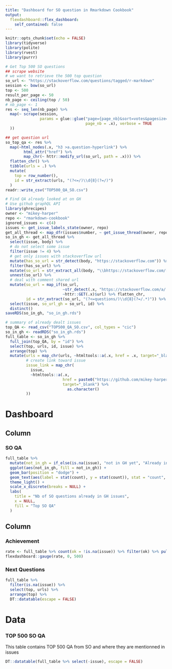```yaml
---
title: "Dashboard for SO question in Rmarkdown Cookbook"
output: 
  flexdashboard::flex_dashboard:
    self_contained: false 
---
```


```r
knitr::opts_chunk$set(echo = FALSE)
library(tidyverse)
library(polite)
library(rvest)
library(purrr)
```

```r
# Get Top 500 SO questions
## scrape website
# we want to retrieve the 500 top question
so_url <- "https://stackoverflow.com/questions/tagged/r-markdown"
session <- bow(so_url)
top <- 500
result_per_page <- 50
nb_page <- ceiling(top / 50)
# nb_page <- 1
res <- seq_len(nb_page) %>%
  map(~ scrape(session, 
               params = glue::glue("page={page_nb}&sort=votes&pagesize={result_per_page}", 
                                   page_nb = .x), verbose = TRUE
  ))
```

```r
## get question url
so_top_qa <- res %>%
  map(~html_nodes(.x, "h3 >a.question-hyperlink") %>%
        html_attr("href") %>%
        map_chr(~ httr::modify_url(so_url, path = .x))) %>%
  flatten_chr() %>%
  tibble(urls = .) %>%
  mutate(
    top = row_number(),
    id = str_extract(urls, "(?<=/)\\d{8}(?=/)") 
  )
readr::write_csv("TOP500_QA_SO.csv")
```

```r
# Find QA already looked at on GH
# Use github graphQL API
library(ghrecipes)
owner <- "mikey-harper"
repo <- "rmarkdown-cookbook"
ignored_issues <- c(4)
issues <- get_issue_labels_state(owner, repo)
get_all_thread <- map_dfr(issues$number, ~ get_issue_thread(owner, repo, .x))
so_in_gh <- get_all_thread %>%
  select(issue, body) %>%
  # do not select some issue
  filter(issue != 4) %>%
  # get only issues with stackoverflow url
  mutate(has_so_url = str_detect(body, "https://stackoverflow.com")) %>%
  filter(has_so_url) %>%
  mutate(so_url = str_extract_all(body, "\\bhttps://stackoverflow.com/[^\\s)]*")) %>%
  unnest(so_url) %>%
  # deal with comment shared url
  mutate(so_url = map_if(so_url, 
                         ~str_detect(.x, "https://stackoverflow.com/a/.*"), 
                         ~httr::GET(.x)$url) %>% flatten_chr,
         id = str_extract(so_url, "(?<=questions/)\\d{8}(?=/.*)")) %>%
  select(issue, so_url_gh = so_url, id) %>%
  distinct()
saveRDS(so_in_gh, "so_in_gh.rds")
```

```r
# summary of already dealt issues
top_QA <- read_csv("TOP500_QA_SO.csv", col_types = "cic")
so_in_gh <- readRDS("so_in_gh.rds")
full_table <- so_in_gh %>%
  full_join(top_QA, by = "id") %>%
  select(top, urls, id, issue) %>%
  arrange(top) %>%
  mutate(urls = map_chr(urls, ~htmltools::a(.x, href = .x, target="_blank") %>% as.character),
         # create link toward issue
         issue_link = map_chr(
           issue, 
           ~htmltools::a(.x,
                         href = paste0("https://github.com/mikey-harper/rmarkdown-cookbook/issues/", .x),
                         target="_blank") %>%
                           as.character()
         ))
```


Dashboard
===========================

Column
----------------------------------------

### SO QA

```r
full_table %>%
  mutate(not_in_gh = if_else(is.na(issue), "not in GH yet", "Already in GH")) %>%
  ggplot(aes(not_in_gh, fill = not_in_gh)) +
  geom_bar(position = "dodge") +
  geom_text(aes(label = stat(count), y = stat(count)), stat = "count", vjust = -0.5, hjust = 0.5) +
  theme_light() +
  scale_x_discrete(breaks = NULL) +
  labs(
    title = "Nb of SO questions already in GH issues",
    x = NULL,
    fill = "Top SO QA"
  )
```

Column
-------------------------------------------

### Achievement

```r
rate <- full_table %>% count(ok = !is.na(issue)) %>% filter(ok) %>% pull(n)
flexdashboard::gauge(rate, 0, 500)
```

### Next Questions

```r
full_table %>%
  filter(is.na(issue)) %>%
  select(top, urls) %>%
  arrange(top) %>%
  DT::datatable(escape = FALSE)
```


Data
============================

### TOP 500 SO QA

This table contains TOP 500 QA from SO and where they are mentionned in issues

```r
DT::datatable(full_table %>% select(-issue), escape = FALSE)
```

